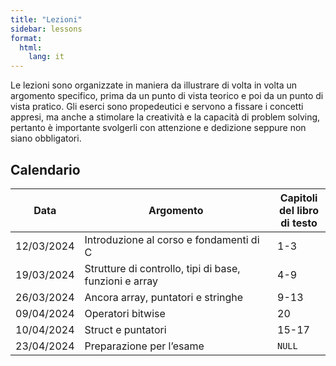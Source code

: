 ```yaml
---
title: "Lezioni"
sidebar: lessons
format:
  html:
    lang: it
---
```


Le lezioni sono organizzate in maniera da illustrare di volta in volta un argomento specifico, prima da un punto di vista teorico e poi da un punto di vista pratico. Gli eserci sono propedeutici e servono a fissare i concetti appresi, ma anche a stimolare la creatività e la capacità di problem solving, pertanto è importante svolgerli con attenzione e dedizione seppure non siano obbligatori.

## Calendario

| Data | Argomento | Capitoli del libro di testo |
|------|----------------------|------|
| 12/03/2024 | Introduzione al corso e fondamenti di C | 1-3 |
| 19/03/2024 | Strutture di controllo, tipi di base, funzioni e array | 4-9 |
| 26/03/2024 | Ancora array, puntatori e stringhe | 9-13 |
| 09/04/2024 | Operatori bitwise | 20 |
| 10/04/2024 | Struct e puntatori | 15-17 |
| 23/04/2024 | Preparazione per l'esame | `NULL` |
